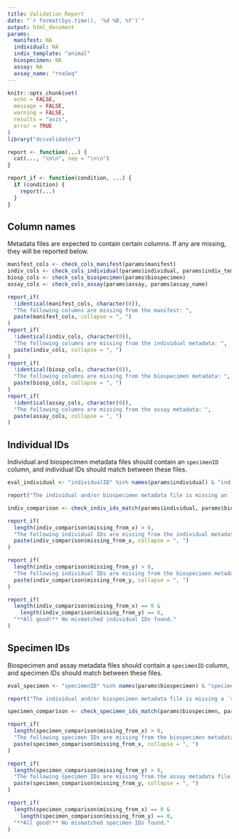 ```yaml
---
title: Validation Report
date: "`r format(Sys.time(), '%d %B, %Y')`"
output: html_document
params:
  manifest: NA
  individual: NA
  indiv_template: "animal"
  biospecimen: NA
  assay: NA
  assay_name: "rnaSeq"
---
```


```r
knitr::opts_chunk$set(
  echo = FALSE,
  message = FALSE,
  warning = FALSE,
  results = "asis",
  error = TRUE
)
library("dccvalidator")

report <- function(...) {
  cat(..., "\n\n", sep = "\n\n")
}

report_if <- function(condition, ...) {
  if (condition) {
    report(...)
  }
}

```

## Column names

Metadata files are expected to contain certain columns. If any are missing, they will be reported below.

```r
manifest_cols <- check_cols_manifest(params$manifest)
indiv_cols <- check_cols_individual(params$individual, params$indiv_template)
biosp_cols <- check_cols_biospecimen(params$biospecimen)
assay_cols <- check_cols_assay(params$assay, params$assay_name)

report_if(
  !identical(manifest_cols, character(0)),
  "The following columns are missing from the manifest: ",
  paste(manifest_cols, collapse = ", ")
)
report_if(
  !identical(indiv_cols, character(0)),
  "The following columns are missing from the individual metadata: ",
  paste(indiv_cols, collapse = ", ")
)
report_if(
  !identical(biosp_cols, character(0)),
  "The following columns are missing from the biospecimen metadata: ",
  paste(biosp_cols, collapse = ", ")
)
report_if(
  !identical(assay_cols, character(0)),
  "The following columns are missing from the assay metadata: ",
  paste(assay_cols, collapse = ", ")
)
```

## Individual IDs

Individual and biospecimen metadata files should contain an `specimenID` column,
and individual IDs should match between these files.

```r
eval_individual <- "individualID" %in% names(params$individual) & "individualID" %in% names(params$biospecimen)
```

```r
report("The individual and/or biospecimen metadata file is missing an `individualID` column.")
```

```r
indiv_comparison <- check_indiv_ids_match(params$individual, params$biospecimen)

report_if(
  length(indiv_comparison$missing_from_x) > 0,
  "The following individual IDs are missing from the individual metadata file. This should be fixed:\n",
  paste(indiv_comparison$missing_from_x, collapse = ", ")
)

report_if(
  length(indiv_comparison$missing_from_y) > 0,
  "The following individual IDs are missing from the biospecimen metadata file. This may need to be fixed:\n",
  paste(indiv_comparison$missing_from_y, collapse = ", ")
)

report_if(
  length(indiv_comparison$missing_from_x) == 0 &
    length(indiv_comparison$missing_from_y) == 0,
  "**All good!** No mismatched individual IDs found."
)
```

## Specimen IDs

Biospecimen and assay metadata files should contain a `specimenID` column, and
specimen IDs should match between these files.

```r
eval_specimen <- "specimenID" %in% names(params$biospecimen) & "specimenID" %in% names(params$assay)
```

```r
report("The individual and/or biospecimen metadata file is missing a `specimenID` column.")
```

```r
specimen_comparison <- check_specimen_ids_match(params$biospecimen, params$assay)

report_if(
  length(specimen_comparison$missing_from_x) > 0,
  "The following specimen IDs are missing from the biospecimen metadata file. This should be fixed:\n",
  paste(specimen_comparison$missing_from_x, collapse = ", ")
)

report_if(
  length(specimen_comparison$missing_from_y) > 0,
  "The following specimen IDs are missing from the assay metadata file. This may need to be fixed:\n",
  paste(specimen_comparison$missing_from_y, collapse = ", ")
)

report_if(
  length(specimen_comparison$missing_from_x) == 0 &
    length(specimen_comparison$missing_from_y) == 0,
  "**All good!** No mismatched specimen IDs found."
)
```
